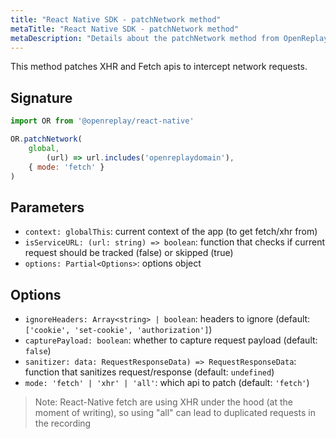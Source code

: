 ```yaml
---
title: "React Native SDK - patchNetwork method"
metaTitle: "React Native SDK - patchNetwork method"
metaDescription: "Details about the patchNetwork method from OpenReplay's React Native SDK"
---
```


This method patches XHR and Fetch apis to intercept network requests.

## Signature

```js
import OR from '@openreplay/react-native'

OR.patchNetwork(
    global,
		(url) => url.includes('openreplaydomain'),
    { mode: 'fetch' }
)
```

## Parameters

- `context: globalThis`: current context of the app (to get fetch/xhr from)
- `isServiceURL: (url: string) => boolean`: function that checks if current request should be tracked (false) or skipped (true)
- `options: Partial<Options>`: options object

## Options

- `ignoreHeaders: Array<string> | boolean`: headers to ignore (default: `['cookie', 'set-cookie', 'authorization']`)
- `capturePayload: boolean`: whether to capture request payload (default: `false`)
- `sanitizer: data: RequestResponseData) => RequestResponseData`: function that sanitizes request/response (default: `undefined`)
- `mode: 'fetch' | 'xhr' | 'all'`: which api to patch (default: `'fetch'`)

> Note: React-Native fetch are using XHR under the hood (at the moment of writing), so using "all" can lead to duplicated requests in the recording
